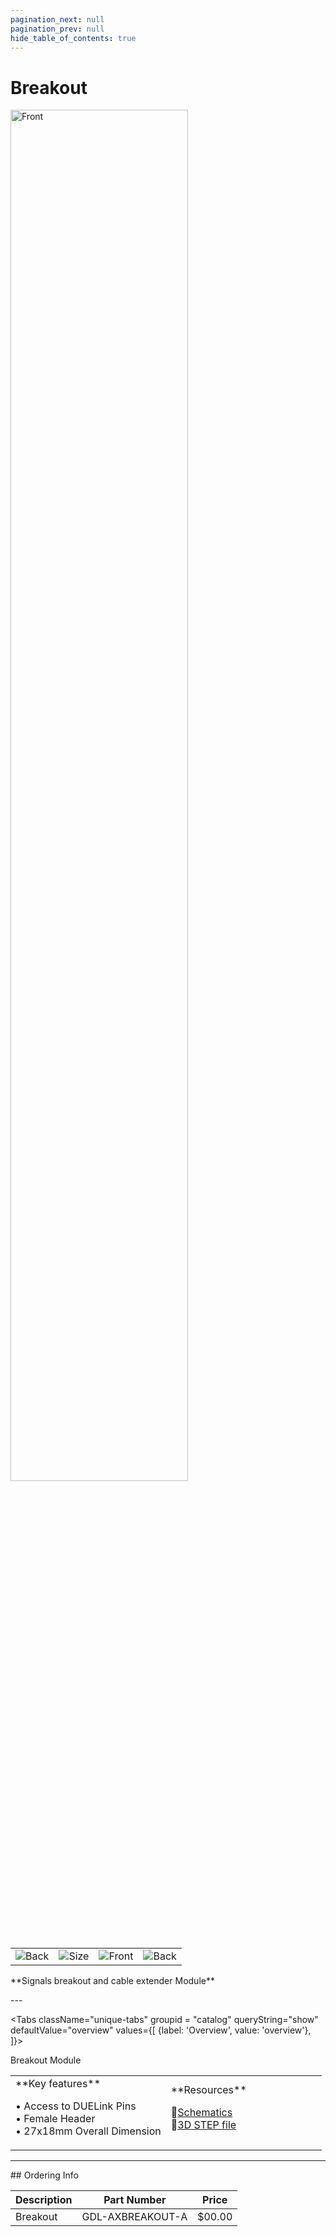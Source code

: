```yaml
---
pagination_next: null
pagination_prev: null
hide_table_of_contents: true
---
```



# Breakout

<div style={{ textAlign: "center" }}>

<Zoom>
<img alt="Front" width="75%" src="/img/catalog/breakout-front.png" />
</Zoom>

  <table>
    <td>
      <Zoom>
        <img alt="Back" src="/img/catalog/breakout-back.png" />
      </Zoom>
    </td>
    <td>
      <Zoom>
        <img alt="Size" src="/img/catalog/breakout-pencil.png" />
      </Zoom>
    </td>
    <td>
      <Zoom>
        <img alt="Front" src="/img/catalog/breakout-front-45.png" />
      </Zoom>
    </td>
    <td>
      <Zoom>
        <img alt="Back" src="/img/catalog/breakout-back-45.png" />
      </Zoom>
    </td>
  </table>
  <p>**Signals breakout and cable extender Module**</p>

</div>
  ---
  
<Tabs className="unique-tabs" groupid = "catalog" queryString="show" defaultValue="overview"
  values={[
    {label: 'Overview', value: 'overview'},
  ]}>

<TabItem value="overview">
Breakout Module

<table><td width='50%'>
**Key features**

• Access to DUELink Pins<br/>
• Female Header<br/>
• 27x18mm Overall Dimension<br/>

</td><td width='50%'>
**Resources**

📄[Schematics](pathname:///sch/gdl-axbreakout-a.pdf)<br/>
🔩[3D STEP file](pathname:///3d/gdl-axbreakout-a.step)<br/>

</td></table>
</TabItem>
</Tabs>

---

<p
  style={{
    backgroundColor: "lightcyan",
    color: "black",
    padding: "0px 0px 0px 30px",
  }}
>
  ## Ordering Info
</p>

| Description | Part Number      | Price  | 
| ----------- | ---------------- | ------ |
| Breakout    | GDL-AXBREAKOUT-A | $00.00 |
